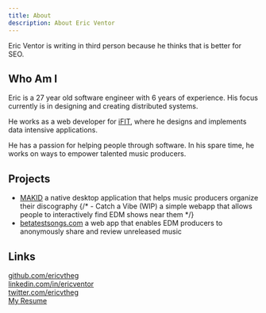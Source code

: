 ```yaml
---
title: About
description: About Eric Ventor
---
```


Eric Ventor is writing in third person because he thinks that is better for SEO.

## Who Am I

Eric is a 27 year old software engineer with 6 years of experience. His focus currently is in designing and creating distributed systems.

He works as a web developer for [iFIT](https://www.ifit.com/), where he designs and implements data intensive applications.

He has a passion for helping people through software. In his spare time, he works on ways to empower talented music producers. 

## Projects

- [MAKID](https://makidapp.com/) a native desktop application that helps music producers organize their discography
{/* - Catch a Vibe (WIP) a simple webapp that allows people to interactively find EDM shows near them */}
- [betatestsongs.com](https://betatestsongs.com) a web app that enables EDM producers to anonymously share and review unreleased music

## Links

[github.com/ericvtheg](https://github.com/ericvtheg) \
[linkedin.com/in/ericventor](https://www.linkedin.com/in/ericventor) \
[twitter.com/ericvtheg](https://twitter.com/ericvtheg) \
[My Resume](https://github.com/ericvtheg/resume/blob/main/resume.pdf)
